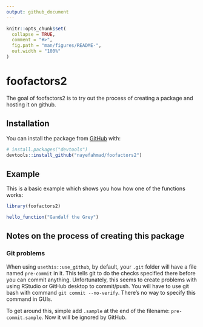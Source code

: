 ```yaml
---
output: github_document
---
```


<!-- README.md is generated from README.Rmd. Please edit that file -->

```r
knitr::opts_chunk$set(
  collapse = TRUE,
  comment = "#>",
  fig.path = "man/figures/README-",
  out.width = "100%"
)
```
# foofactors2

<!-- badges: start -->
<!-- badges: end -->

The goal of foofactors2 is to try out the process of creating a package and hosting it on github. 

## Installation

You can install the package from [GitHub](https://github.com/) with:

``` r
# install.packages("devtools")
devtools::install_github("nayefahmad/foofactors2")
```
## Example

This is a basic example which shows you how how one of the functions works:

```r
library(foofactors2)

hello_function("Gandalf the Grey")


```

## Notes on the process of creating this package 

### Git problems 
When using `usethis::use_github`, by default, your `.git` folder will have a file named `pre-commit` in it. This tells git to do the checks specified there before you can commit anything. Unfortunately, this seems to create problems with using RStudio or GitHub desktop to commit/push. You will have to use git bash with command `git commit --no-verify`. There's no way to specify this command in GUIs. 

To get around this, simple add `.sample` at the end of the filename: `pre-commit.sample`. Now it will be ignored by GitHub. 
